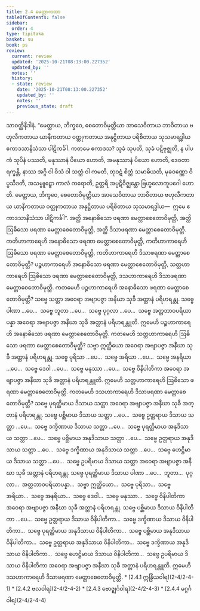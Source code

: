 ```yaml
---
title: 2.4 မေတ္တာကထာ
tableOfContents: false
sidebar:
  order: 4
type: tipitaka
basket: su
book: ps
review:
  current: review
  updated: '2025-10-21T08:13:00.227352'
  updated_by: ''
  notes: ''
  history:
  - state: review
    date: '2025-10-21T08:13:00.227352'
    updated_by: ''
    notes: ''
    previous_state: draft
---
```



<DynamicBreadcrumb />


<ReviewStatus review={frontmatter.review} showDetails={true} />

<HypothesisAnnotation frontmatter={frontmatter} />

<Division number="22" book="ps" e="ch" v="26" p="23">

<Paragraph number="1470" book="ps">
သာဝတ္ထိနိဒါနံ. “မေတ္တာယ, ဘိက္ခဝေ, စေတောဝိမုတ္တိယာ အာသေဝိတာယ ဘာဝိတာယ ဗဟုလီကတာယ ယာနီကတာယ ဝတ္ထုကတာယ အနုဋ္ဌိတာယ ပရိစိတာယ သုသမာရဒ္ဓါယ ဧကာဒသာနိသံသာ ပါဋိကင်္ခါ. ကတမေ ဧကာဒသ? သုခံ သုပတိ, သုခံ ပဋိဗုဇ္ဈတိ, န ပါပကံ သုပိနံ ပဿတိ, မနုဿာနံ ပိယော ဟောတိ, အမနုဿာနံ ပိယော ဟောတိ, ဒေဝတာ ရက္ခန္တိ, နာဿ အဂ္ဂိ ဝါ ဝိသံ ဝါ သတ္ထံ ဝါ ကမတိ, တုဝဋံ စိတ္တံ သမာဓိယတိ, မုခဝဏ္ဏော ဝိပ္ပသီဒတိ, အသမ္မူဠှော ကာလံ ကရောတိ, ဥတ္တရိ အပ္ပဋိဝိဇ္ဈန္တော ဗြဟ္မလောကူပဂေါ ဟောတိ. မေတ္တာယ, ဘိက္ခဝေ, စေတောဝိမုတ္တိယာ အာသေဝိတာယ ဘာဝိတာယ ဗဟုလီကတာယ ယာနီကတာယ ဝတ္ထုကတာယ အနုဋ္ဌိတာယ ပရိစိတာယ သုသမာရဒ္ဓါယ—  ဣမေ ဧကာဒသာနိသံသာ ပါဋိကင်္ခါ”.


</Paragraph>

<Paragraph number="1471" book="ps">
အတ္ထိ အနောဓိသော ဖရဏာ မေတ္တာစေတောဝိမုတ္တိ, အတ္ထိ ဩဓိသော ဖရဏာ မေတ္တာစေတောဝိမုတ္တိ, အတ္ထိ ဒိသာဖရဏာ မေတ္တာစေတောဝိမုတ္တိ. ကတိဟာကာရေဟိ အနောဓိသော ဖရဏာ မေတ္တာစေတောဝိမုတ္တိ, ကတိဟာကာရေဟိ ဩဓိသော ဖရဏာ မေတ္တာစေတောဝိမုတ္တိ, ကတိဟာကာရေဟိ ဒိသာဖရဏာ မေတ္တာစေတောဝိမုတ္တိ? ပဉ္စဟာကာရေဟိ အနောဓိသော ဖရဏာ မေတ္တာစေတောဝိမုတ္တိ, သတ္တဟာကာရေဟိ ဩဓိသော ဖရဏာ မေတ္တာစေတောဝိမုတ္တိ, ဒသဟာကာရေဟိ ဒိသာဖရဏာ မေတ္တာစေတောဝိမုတ္တိ.


</Paragraph>

<Paragraph number="1472" book="ps">
ကတမေဟိ ပဉ္စဟာကာရေဟိ အနောဓိသော ဖရဏာ မေတ္တာစေတောဝိမုတ္တိ? သဗ္ဗေ သတ္တာ အဝေရာ အဗျာပဇ္ဇာ အနီဃာ သုခီ အတ္တာနံ ပရိဟရန္တု. သဗ္ဗေ ပါဏာ …ပေ…  သဗ္ဗေ ဘူတာ …ပေ…  သဗ္ဗေ ပုဂ္ဂလာ …ပေ…  သဗ္ဗေ အတ္တဘာဝပရိယာပန္နာ အဝေရာ အဗျာပဇ္ဇာ အနီဃာ သုခီ အတ္တာနံ ပရိဟရန္တူတိ. ဣမေဟိ ပဉ္စဟာကာရေဟိ အနောဓိသော ဖရဏာ မေတ္တာစေတောဝိမုတ္တိ.


</Paragraph>

<Paragraph number="1473" book="ps">
ကတမေဟိ သတ္တဟာကာရေဟိ ဩဓိသော ဖရဏာ မေတ္တာစေတောဝိမုတ္တိ? သဗ္ဗာ ဣတ္ထိယော အဝေရာ အဗျာပဇ္ဇာ အနီဃာ သုခီ အတ္တာနံ ပရိဟရန္တု. သဗ္ဗေ ပုရိသာ …ပေ…  သဗ္ဗေ အရိယာ …ပေ…  သဗ္ဗေ အနရိယာ …ပေ…  သဗ္ဗေ ဒေဝါ …ပေ…  သဗ္ဗေ မနုဿာ …ပေ…  သဗ္ဗေ ဝိနိပါတိကာ အဝေရာ အဗျာပဇ္ဇာ အနီဃာ သုခီ အတ္တာနံ ပရိဟရန္တူတိ. ဣမေဟိ သတ္တဟာကာရေဟိ ဩဓိသော ဖရဏာ မေတ္တာစေတောဝိမုတ္တိ.


</Paragraph>

<Paragraph number="1474" book="ps">
ကတမေဟိ ဒသဟာကာရေဟိ ဒိသာဖရဏာ မေတ္တာစေတောဝိမုတ္တိ? သဗ္ဗေ ပုရတ္ထိမာယ ဒိသာယ သတ္တာ အဝေရာ အဗျာပဇ္ဇာ အနီဃာ သုခီ အတ္တာနံ ပရိဟရန္တု. သဗ္ဗေ ပစ္ဆိမာယ ဒိသာယ သတ္တာ …ပေ…  သဗ္ဗေ ဥတ္တရာယ ဒိသာယ သတ္တာ …ပေ…  သဗ္ဗေ ဒက္ခိဏာယ ဒိသာယ သတ္တာ …ပေ…  သဗ္ဗေ ပုရတ္ထိမာယ အနုဒိသာယ သတ္တာ …ပေ…  သဗ္ဗေ ပစ္ဆိမာယ အနုဒိသာယ သတ္တာ …ပေ…  သဗ္ဗေ ဥတ္တရာယ အနုဒိသာယ သတ္တာ …ပေ…  သဗ္ဗေ ဒက္ခိဏာယ အနုဒိသာယ သတ္တာ …ပေ…  သဗ္ဗေ ဟေဋ္ဌိမာယ ဒိသာယ သတ္တာ …ပေ…  သဗ္ဗေ ဥပရိမာယ ဒိသာယ သတ္တာ အဝေရာ အဗျာပဇ္ဇာ အနီဃာ သုခီ အတ္တာနံ ပရိဟရန္တု. သဗ္ဗေ ပုရတ္ထိမာယ ဒိသာယ ပါဏာ …ပေ…  ဘူတာ…  ပုဂ္ဂလာ…  အတ္တဘာဝပရိယာပန္နာ…  သဗ္ဗာ ဣတ္ထိယော…  သဗ္ဗေ ပုရိသာ…  သဗ္ဗေ အရိယာ…  သဗ္ဗေ အနရိယာ…  သဗ္ဗေ ဒေဝါ…  သဗ္ဗေ မနုဿာ…  သဗ္ဗေ ဝိနိပါတိကာ အဝေရာ အဗျာပဇ္ဇာ အနီဃာ သုခီ အတ္တာနံ ပရိဟရန္တု. သဗ္ဗေ ပစ္ဆိမာယ ဒိသာယ ဝိနိပါတိကာ …ပေ…  သဗ္ဗေ ဥတ္တရာယ ဒိသာယ ဝိနိပါတိကာ…  သဗ္ဗေ ဒက္ခိဏာယ ဒိသာယ ဝိနိပါတိကာ…  သဗ္ဗေ ပုရတ္ထိမာယ အနုဒိသာယ ဝိနိပါတိကာ…  သဗ္ဗေ ပစ္ဆိမာယ အနုဒိသာယ ဝိနိပါတိကာ…  သဗ္ဗေ ဥတ္တရာယ အနုဒိသာယ ဝိနိပါတိကာ…  သဗ္ဗေ ဒက္ခိဏာယ အနုဒိသာယ ဝိနိပါတိကာ…  သဗ္ဗေ ဟေဋ္ဌိမာယ ဒိသာယ ဝိနိပါတိကာ…  သဗ္ဗေ ဥပရိမာယ ဒိသာယ ဝိနိပါတိကာ အဝေရာ အဗျာပဇ္ဇာ အနီဃာ သုခီ အတ္တာနံ ပရိဟရန္တူတိ. ဣမေဟိ ဒသဟာကာရေဟိ ဒိသာဖရဏာ မေတ္တာစေတောဝိမုတ္တိ.

</Paragraph>
</Division>

<TableOfContents book="ps" section="2.4">
* [2.4.1 ဣန္ဒြိယဝါရ](2-4/2-4-1)
* [2.4.2 ဗလဝါရ](2-4/2-4-2)
* [2.4.3 ဗောဇ္ဈင်္ဂဝါရ](2-4/2-4-3)
* [2.4.4 မဂ္ဂင်္ဂဝါရ](2-4/2-4-4)
</TableOfContents>